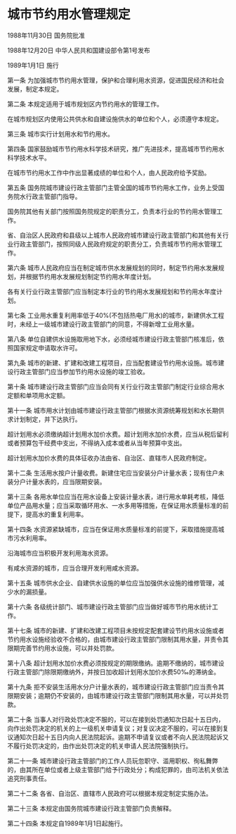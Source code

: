 # 城市节约用水管理规定

1988年11月30日 国务院批准　

1988年12月20日 中华人民共和国建设部令第1号发布　

1989年1月1日 施行

  

第一条 为加强城市节约用水管理，保护和合理利用水资源，促进国民经济和社会发展，制定本规定。

第二条 本规定适用于城市规划区内节约用水的管理工作。

在城市规划区内使用公共供水和自建设施供水的单位和个人，必须遵守本规定。

第三条 城市实行计划用水和节约用水。

第四条 国家鼓励城市节约用水科学技术研究，推广先进技术，提高城市节约用水科学技术水平。

在城市节约用水工作中作出显著成绩的单位和个人，由人民政府给予奖励。

第五条 国务院城市建设行政主管部门主管全国的城市节约用水工作，业务上受国务院水行政主管部门指导。

国务院其他有关部门按照国务院规定的职责分工，负责本行业的节约用水管理工作。

省、自治区人民政府和县级以上城市人民政府城市建设行政主管部门和其他有关行业行政主管部门，按照同级人民政府规定的职责分工，负责城市节约用水管理工作。

第六条 城市人民政府应当在制定城市供水发展规划的同时，制定节约用水发展规划，并根据节约用水发展规划制定节约用水年度计划。

各有关行业行政主管部门应当制定本行业的节约用水发展规划和节约用水年度计划。

第七条 工业用水重复利用率低于40%(不包括热电厂用水)的城市，新建供水工程时，未经上一级城市建设行政主管部门的同意，不得新增工业用水量。

第八条 单位自建供水设施取用地下水，必须经城市建设行政主管部门核准后，依照国家规定申请取水许可。

第九条 城市的新建、扩建和改建工程项目，应当配套建设节约用水设施。城市建设行政主管部门应当参加节约用水设施的竣工验收。

第十条 城市建设行政主管部门应当会同有关行业行政主管部门制定行业综合用水定额和单项用水定额。

第十一条 城市用水计划由城市建设行政主管部门根据水资源统筹规划和水长期供求计划制定，并下达执行。

超计划用水必须缴纳超计划用水加价水费。超计划用水加价水费，应当从税后留利或者预算包干经费中支出，不得纳入成本或者从当年预算中支出。

超计划用水加价水费的具体征收办法由省、自治区、直辖市人民政府制定。

第十二条 生活用水按户计量收费。新建住宅应当安装分户计量水表；现有住户未装分户计量水表的，应当限期安装。

第十三条 各用水单位应当在用水设备上安装计量水表，进行用水单耗考核，降低单位产品用水量；应当采取循环用水、一水多用等措施，在保证用水质量标准的前提下，提高水的重复利用率。

第十四条 水资源紧缺城市，应当在保证用水质量标准的前提下，采取措施提高城市污水利用率。

沿海城市应当积极开发利用海水资源。

有咸水资源的城市，应当合理开发利用咸水资源。

第十五条 城市供水企业、自建供水设施的单位应当加强供水设施的维修管理，减少水的漏损量。

第十六条 各级统计部门、城市建设行政主管部门应当做好城市节约用水统计工作。

第十七条 城市的新建、扩建和改建工程项目未按规定配套建设节约用水设施或者节约用水设施经验收不合格的，由城市建设行政主管部门限制其用水量，并责令其限期完善节约用水设施，可以并处罚款。

第十八条 超计划用水加价水费必须按规定的期限缴纳。逾期不缴纳的，城市建设行政主管部门除限期缴纳外，并按日加收超计划用水加价水费50‰的滞纳金。

第十九条 拒不安装生活用水分户计量水表的，城市建设行政主管部门应当责令其限期安装；逾期仍不安装的，由城市建设行政主管部门限制其用水量，可以并处罚款。

第二十条 当事人对行政处罚决定不服的，可以在接到处罚通知次日起十五日内，向作出处罚决定的机关的上一级机关申请复议；对复议决定不服的，可以在接到复议通知次日起十五日内向人民法院起诉。逾期不申请复议或者不向人民法院起诉又不履行处罚决定的，由作出处罚决定的机关申请人民法院强制执行。

第二十一条 城市建设行政主管部门的工作人员玩忽职守、滥用职权、徇私舞弊的，由其所在单位或者上级主管部门给予行政处分；构成犯罪的，由司法机关依法追究刑事责任。

第二十二条 各省、自治区、直辖市人民政府可以根据本规定制定实施办法。

第二十三条 本规定由国务院城市建设行政主管部门负责解释。

第二十四条 本规定自1989年1月1日起施行。